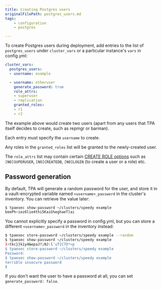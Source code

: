 ```yaml
---
title: Creating Postgres users
originalFilePath: postgres_users.md
tags:
    - configuration
    - postgres

---
```


To create Postgres users during deployment, add entries to the list of
`postgres_users` under `cluster_vars` or a particular instance's
`vars` in config.yml:

```yaml
cluster_vars:
  postgres_users:
  - username: example

  - username: otheruser
    generate_password: true
    role_attrs:
    - superuser
    - replication
    granted_roles:
    - r1
    - r2
```

The example above would create two users (apart from any users that
TPA itself decides to create, such as repmgr or barman).

Each entry must specify the `username` to create.

Any roles in the `granted_roles` list will be granted to the
newly-created user.

The `role_attrs` list may contain certain
[CREATE ROLE options](https://www.postgresql.org/docs/12/sql-createrole.html)
such as `[NO]SUPERUSER`, `[NO]CREATEDB`, `[NO]LOGIN` (to create a
user or a role) etc.

## Password generation

By default, TPA will generate a random password for the user, and
store it in a vault-encrypted variable named `<username>_password` in
the cluster's inventory. You can retrieve the value later:

```bash
$ tpaexec show-password ~/clusters/speedy example
beePh~iez6lie4thi5KaiG%eghaeT]ai
```

You cannot explicitly specify a password in config.yml, but you can
store a different `<username>_password` in the inventory instead:

```bash
$ tpaexec store-password ~/clusters/speedy example --random
$ tpaexec show-password ~/clusters/speedy example
)>tkc}}k1y4&epaJ?;NJ:l'uT{C7D*<p
$ tpaexec store-password ~/clusters/speedy example
Password:
$ tpaexec show-password ~/clusters/speedy example
terrible insecure password
$
```

If you don't want the user to have a password at all, you can set
`generate_password: false`.
